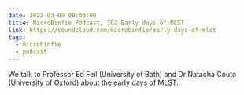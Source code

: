 ```yaml
---
date: 2023-03-09 00:00:00
title: MicroBinfie Podcast, 102 Early days of MLST
link: https://soundcloud.com/microbinfie/early-days-of-mlst
tags:
  - microbinfie
  - podcast
---
```

We talk to Professor Ed Feil (University of Bath) and Dr Natacha Couto
(University of Oxford) about the early days of MLST.

